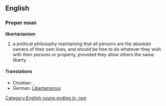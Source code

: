 {{wikipedia}}
==English==
===Proper noun===
'''libertarianism'''
# a political philosophy maintaining that all persons are the absolute owners of their own lives, and should be free to do whatever they wish with their persons or property, provided they allow others the same liberty
====Translations====
*Croatian: {{t|hr|libertarijanizam|m}}, {{t|hr|slobodarstvo|n}}
*German: [[Libertarismus]]

[[Category:English nouns ending in -ism]]